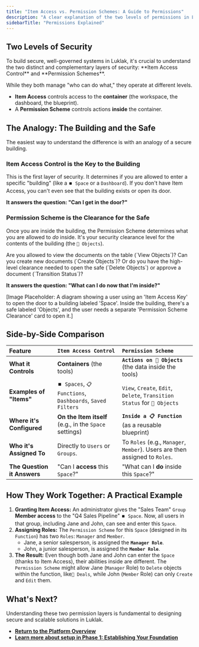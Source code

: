 ```yaml
---
title: "Item Access vs. Permission Schemes: A Guide to Permissions"
description: "A clear explanation of the two levels of permissions in Luklak: Item Access (controlling access to containers like Spaces) and Permission Schemes (controlling actions on Objects within them)."
sidebarTitle: "Permissions Explained"
---
```


## Two Levels of Security

<Info>
  To build secure, well-governed systems in Luklak, it's crucial to understand the two distinct and complementary layers of security: **Item Access Control** and **Permission Schemes**.
</Info>

While they both manage "who can do what," they operate at different levels.

- **Item Access** controls access to the **container** (the workspace, the dashboard, the blueprint).
- A **Permission Scheme** controls actions **inside** the container.

## The Analogy: The Building and the Safe

The easiest way to understand the difference is with an analogy of a secure building.

### Item Access Control is the Key to the Building

This is the first layer of security. It determines if you are allowed to enter a specific "building" (like a `⏹️ Space` or a `Dashboard`). If you don't have Item Access, you can't even see that the building exists or open its door.

**It answers the question: "Can I get in the door?"**

### Permission Scheme is the Clearance for the Safe

Once you are inside the building, the Permission Scheme determines what you are allowed to _do_ inside. It's your security clearance level for the contents of the building (the `🧊 Objects`).

<Note>
  Are you allowed to view the documents on the table (`View Objects`)? Can you create new documents (`Create Objects`)? Or do you have the high-level clearance needed to open the safe (`Delete Objects`) or approve a document (`Transition Status`)?
</Note>

**It answers the question: "What can I do now that I'm inside?"**

[Image Placeholder: A diagram showing a user using an 'Item Access Key' to open the door to a building labeled 'Space'. Inside the building, there's a safe labeled 'Objects', and the user needs a separate 'Permission Scheme Clearance' card to open it.]

## Side-by-Side Comparison

| Feature                     | `Item Access Control`                                      | `Permission Scheme`                                                         |
| :-------------------------- | :--------------------------------------------------------- | :-------------------------------------------------------------------------- |
| **What it Controls**        | **Containers** (the tools)                                 | **`Actions on 🧊 Objects`** (the data inside the tools)                     |
| **Examples of "Items"**     | `⏹️ Spaces`, `📋 Functions`, `Dashboards`, `Saved Filters` | `View`, `Create`, `Edit`, `Delete`, `Transition Status` for `🧊 Objects`    |
| **Where it's Configured**   | **On the Item itself** (e.g., in the `Space` settings)     | **`Inside a 📋 Function`** (as a reusable blueprint)                        |
| **Who it's Assigned To**    | Directly to `Users` or `Groups`.                           | To `Roles` (e.g., `Manager`, `Member`). Users are then assigned to `Roles`. |
| **The Question it Answers** | "Can I **access** this `Space`?"                           | "What can I **do** inside this `Space`?"                                    |

## How They Work Together: A Practical Example

1. **Granting Item Access:** An administrator gives the "Sales Team" `Group` **Member access** to the "Q4 Sales Pipeline" `⏹️ Space`. Now, all users in that group, including Jane and John, can see and enter this `Space`.
2. **Assigning Roles:** The `Permission Scheme` for this `Space` (designed in its `Function`) has two `Roles`: `Manager` and `Member`.
   - Jane, a senior salesperson, is assigned the **`Manager Role`**.
   - John, a junior salesperson, is assigned the **`Member Role`**.
3. **The Result:** Even though both Jane and John can enter the `Space` (thanks to Item Access), their abilities inside are different. The `Permission Scheme` might allow Jane (`Manager` Role) to `Delete` objects within the function, like`🧊 Deals`, while John (`Member` Role) can only `Create` and `Edit` them.

## What's Next?

Understanding these two permission layers is fundamental to designing secure and scalable solutions in Luklak.

- [**Return to the Platform Overview**](/platform)
- [**Learn more about setup in Phase 1: Establishing Your Foundation**](/platform/foundation)